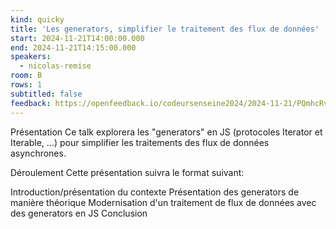 ```yaml
---
kind: quicky
title: 'Les generators, simplifier le traitement des flux de données'
start: 2024-11-21T14:00:00.000
end: 2024-11-21T14:15:00.000
speakers:
  - nicolas-remise
room: B
rows: 1
subtitled: false
feedback: https://openfeedback.io/codeursenseine2024/2024-11-21/PQmhcRvSJoEnjsAjsqi4
---
```


Présentation
Ce talk explorera les "generators" en JS (protocoles Iterator et Iterable, ...) pour simplifier les traitements des flux de données asynchrones.

Déroulement
Cette présentation suivra le format suivant:

Introduction/présentation du contexte
Présentation des generators de manière théorique
Modernisation d'un traitement de flux de données avec des generators en JS
Conclusion
